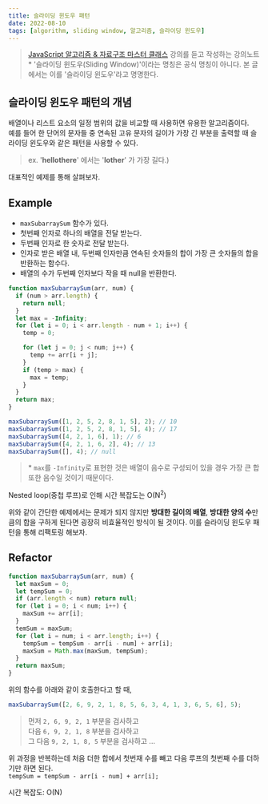 ```yaml
---
title: 슬라이딩 윈도우 패턴
date: 2022-08-10
tags: [algorithm, sliding window, 알고리즘, 슬라이딩 윈도우]
---
```


> [JavaScript 알고리즘 & 자료구조 마스터 클래스](https://www.udemy.com/course/best-javascript-data-structures/) 강의를 듣고 작성하는 강의노트  
> \* '슬라이딩 윈도우(Sliding Window)'이라는 명칭은 공식 명칭이 아니다. 본 글에서는 이를 '슬라이딩 윈도우'라고 명명한다.

## 슬라이딩 윈도우 패턴의 개념

배열이나 리스트 요소의 일정 범위의 값을 비교할 때 사용하면 유용한 알고리즘이다.  
예를 들어 한 단어의 문자들 중 연속된 고유 문자의 길이가 가장 긴 부분을 출력할 때
슬라이딩 윈도우와 같은 패턴을 사용할 수 있다.

> ex. '**hellothere**' 에서는 '**lother**' 가 가장 길다.)

대표적인 예제를 통해 살펴보자.

## Example

- `maxSubarraySum` 함수가 있다.
- 첫번째 인자로 하나의 배열을 전달 받는다.
- 두번째 인자로 한 숫자로 전달 받는다.
- 인자로 받은 배열 내, 두번째 인자만큼 연속된 숫자들의 합이 가장 큰 숫자들의 합을 반환하는 함수다.
- 배열의 수가 두번째 인자보다 작을 때 null을 반환한다.

```js
function maxSubarraySum(arr, num) {
  if (num > arr.length) {
    return null;
  }
  let max = -Infinity;
  for (let i = 0; i < arr.length - num + 1; i++) {
    temp = 0;

    for (let j = 0; j < num; j++) {
      temp += arr[i + j];
    }
    if (temp > max) {
      max = temp;
    }
  }
  return max;
}

maxSubarraySum([1, 2, 5, 2, 8, 1, 5], 2); // 10
maxSubarraySum([1, 2, 5, 2, 8, 1, 5], 4); // 17
maxSubarraySum([4, 2, 1, 6], 1); // 6
maxSubarraySum([4, 2, 1, 6, 2], 4); // 13
maxSubarraySum([], 4); // null
```

> \* `max`를 `-Infinity`로 표현한 것은 배열이 음수로 구성되어 있을 경우 가장 큰 합 또한 음수일 것이기 때문이다.

Nested loop(중첩 루프)로 인해 시간 복잡도는 O(N<sup>2</sup>)

위와 같이 간단한 예제에서는 문제가 되지 않지만 **방대한 길이의 배열**, **방대한 양의 수**만큼의 합을 구하게 된다면 굉장히 비효율적인 방식이 될 것이다. 이를 슬라이딩 윈도우 패턴을 통해 리팩토링 해보자.

## Refactor

```js
function maxSubarraySum(arr, num) {
  let maxSum = 0;
  let tempSum = 0;
  if (arr.length < num) return null;
  for (let i = 0; i < num; i++) {
    maxSum += arr[i];
  }
  temSum = maxSum;
  for (let i = num; i < arr.length; i++) {
    tempSum = tempSum - arr[i - num] + arr[i];
    maxSum = Math.max(maxSum, tempSum);
  }
  return maxSum;
}
```

위의 함수를 아래와 같이 호출한다고 할 때,

```js
maxSubarraySum([2, 6, 9, 2, 1, 8, 5, 6, 3, 4, 1, 3, 6, 5, 6], 5);
```

> 먼저 `2, 6, 9, 2, 1` 부분을 검사하고  
> 다음 `6, 9, 2, 1, 8` 부분을 검사하고  
> 그 다음 `9, 2, 1, 8, 5` 부분을 검사하고 ...

위 과정을 반복하는데 처음 더한 합에서 첫번재 수를 빼고 다음 루프의 첫번째 수를 더하기만 하면 된다.  
`tempSum = tempSum - arr[i - num] + arr[i];`

시간 복잡도: O(N)
